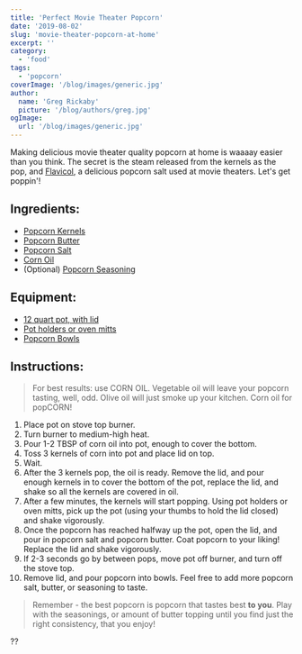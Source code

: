 ```yaml
---
title: 'Perfect Movie Theater Popcorn'
date: '2019-08-02'
slug: 'movie-theater-popcorn-at-home'
excerpt: ''
category:
  - 'food'
tags:
  - 'popcorn'
coverImage: '/blog/images/generic.jpg'
author:
  name: 'Greg Rickaby'
  picture: '/blog/authors/greg.jpg'
ogImage:
  url: '/blog/images/generic.jpg'
---
```


Making delicious movie theater quality popcorn at home is waaaay easier than you think. The secret is the steam released from the kernels as the pop, and [Flavicol](https://amzn.to/2YIeBCM), a delicious popcorn salt used at movie theaters. Let's get poppin'!

## Ingredients:

- [Popcorn Kernels](https://amzn.to/2yyp2xS)
- [Popcorn Butter](https://amzn.to/2T18p7G)
- [Popcorn Salt](https://amzn.to/2YIeBCM)
- [Corn Oil](https://amzn.to/338Ftza)
- (Optional) [Popcorn Seasoning](https://amzn.to/2yyJdM6)

## Equipment:

- [12 quart pot, with lid](https://amzn.to/2yywtFq)
- [Pot holders or oven mitts](https://amzn.to/2yB50CM)
- [Popcorn Bowls](https://amzn.to/2yuCSS5)

## Instructions:

> For best results: use CORN OIL. Vegetable oil will leave your popcorn tasting, well, odd. Olive oil will just smoke up your kitchen. Corn oil for popCORN!

1. Place pot on stove top burner.
2. Turn burner to medium-high heat.
3. Pour 1-2 TBSP of corn oil into pot, enough to cover the bottom.
4. Toss 3 kernels of corn into pot and place lid on top.
5. Wait.
6. After the 3 kernels pop, the oil is ready. Remove the lid, and pour enough kernels in to cover the bottom of the pot, replace the lid, and shake so all the kernels are covered in oil.
7. After a few minutes, the kernels will start popping. Using pot holders or oven mitts, pick up the pot (using your thumbs to hold the lid closed) and shake vigorously.
8. Once the popcorn has reached halfway up the pot, open the lid, and pour in popcorn salt and popcorn butter. Coat popcorn to your liking! Replace the lid and shake vigorously.
9. If 2-3 seconds go by between pops, move pot off burner, and turn off the stove top.
10. Remove lid, and pour popcorn into bowls. Feel free to add more popcorn salt, butter, or seasoning to taste.

> Remember - the best popcorn is popcorn that tastes best **to you**. Play with the seasonings, or amount of butter topping until you find just the right consistency, that you enjoy!

??
